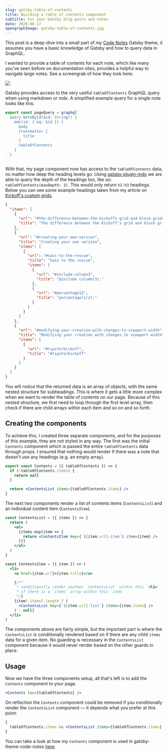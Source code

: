 ```yaml
---
slug: gatsby-table-of-contents
title: Building a table of contents component
subtitle: For your Gatsby blog posts and notes
date: 2020-06-17
opengraphImage: gatsby-table-of-contents.jpg
---
```


This post is a deep-dive into a small part of my [Code Notes](https://github.com/mrmartineau/gatsby-theme-code-notes) Gatsby theme, it assumes you have a basic knowledge of Gatsby and how to query data in GraphQL.

I wanted to provide a table of contents for each note, which like many you've seen before on documentation sites, provides a helpful way to navigate large notes. See a screengrab of how they look here:

![](toc.png)

Gatsby provides access to the very useful `tableOfContents` GraphQL query when using markdown or mdx. A simplified example query for a single note looks like this:

```js
export const pageQuery = graphql`
  query NoteById($id: String!) {
    mdx(id: { eq: $id }) {
      body
      frontmatter {
        title
      }
      tableOfContents
    }
  }
`
```

With that, my page component now has access to the `tableOfContents` data, no matter how deep the heading levels go. Using [gatsby-plugin-mdx](https://www.gatsbyjs.org/packages/gatsby-plugin-mdx/) we are able to query the depth of the headings too, like so: `tableOfContents(maxDepth: 3)`. This would only return `h1-h3` headings. Below you can see some example headings taken from my article on [Kickoff's custom grids](/blog/how-to-create-custom-grids-with-kickoff/).

```json
{
  "items": [
    {
      "url": "#the-difference-between-the-kickoffs-grid-and-block-grids",
      "title": "The difference between the Kickoff’s grid and block grids"
    },
    {
      "url": "#creating-your-own-version",
      "title": "Creating your own version",
      "items": [
        {
          "url": "#sass-to-the-rescue",
          "title": "Sass to the rescue",
          "items": [
            {
              "url": "#include-column3",
              "title": "@include column(3);"
            },
            {
              "url": "#percentage12",
              "title": "percentage(1/2);"
            }
          ]
        }
      ]
    },
    {
      "url": "#modifying-your-creation-with-changes-to-viewport-width",
      "title": "Modifying your creation with changes to viewport width",
      "items": [
        {
          "url": "#tipsforkickoff",
          "title": "#tipsForKickoff"
        }
      ]
    }
  ]
}
```

You will notice that the returned data is an array of objects, with the same nested structure for subheadings. This is where it gets a little more complex when we want to render the table of contents on our page. Because of this nested structure, we first need to loop through the first level array, then check if there are child arrays within each item and so on and so forth.

## Creating the components

To achieve this, I created three separate components, and for the purposes of this example, they are not styled in any way. The first was the initial `Contents` component which is passed the entire `tableOfContents` data through props. I ensured that nothing would render if there was a note that doesn't use any headings (e.g. an empty array).

```jsx
export const Contents = ({ tableOfContents }) => {
  if (!tableOfContents.items) {
    return null
  }

  return <ContentsList items={tableOfContents.items} />
}
```

The next two components render a list of contents items (`ContentsList`) and an individual content item (`ContentsItem`).

```jsx
const ContentsList = ({ items }) => {
  return (
    <ul>
      {items.map(item => {
        return <ContentsItem key={`${item.url}-item`} item={item} />
      })}
    </ul>
  )
}

const ContentsItem = ({ item }) => (
  <li>
    <a href={item.url}>{item.title}</a>

    {/**
     * conditionally render another `ContentsList` within this `<li>`
     * if there is a `items` array within this `item`
     */}
    {item?.items?.length ? (
      <ContentsList key={`${item.url}-list`} items={item.items} />
    ) : null}
  </li>
)
```

The components above are fairly simple, but the important part is where the `ContentsList` is conditionally rendered based on if there are any child `items` data for a given item. No guarding is necessary in the `ContentsList` component because it would never render based on the other guards in place.

## Usage

Now we have the three components setup, all that's left is to add the `Contents` component to your page.

```jsx
<Contents toc={tableOfContents} />
```

On reflection the `Contents` component could be removed if you conditionally render the `ContentsList` component — it depends what you prefer at this point:

```jsx
{
  tableOfContents.items && <ContentsList items={tableOfContents.items} />
}
```

You can take a look at how my `Contents` component is used in gatsby-theme-code-notes [here](https://github.com/mrmartineau/gatsby-theme-code-notes/blob/master/gatsby-theme-code-notes/src/components/NotePage/NotePage.tsx).

